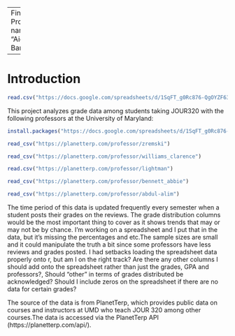
---
Final Project
name: "Aicha Bangoura"

---

# Introduction
```r
read.csv("https://docs.google.com/spreadsheets/d/1SqFT_g0Rc876-QgOYZF63d5_7VLtAnXUuccude3ie7U/edit?usp=sharing.csv")
```


This project analyzes grade data among students taking JOUR320 with the following professors at the University of Maryland:
```r
install.packages("https://docs.google.com/spreadsheets/d/1SqFT_g0Rc876-QgOYZF63d5_7VLtAnXUuccude3ie7U/edit?usp=sharing.csv")
```

```r
read_csv("https://planetterp.com/professor/zremski")

```
```r
read_csv("https://planetterp.com/professor/williams_clarence")
```

```r
read.csv("https://planetterp.com/professor/lightman")
```
```r
read_csv("https://planetterp.com/professor/bennett_abbie")
```

```r
read_csv("https://planetterp.com/professor/abdul-alim")
```



The time period of this data is updated frequently every semester when a student posts their grades on the reviews. The grade distribution columns would be the most important thing to cover as it shows trends that may or may not be by chance. I'm working on a spreadsheet and I put that in the data, but it's missing the percentages and etc.The sample sizes are small and it could manipulate the truth a bit since some professors have less reviews and grades posted. I had setbacks loading the spreadsheet data properly onto r, but am I on the right track? Are there any other columns I should add onto the spreadsheet rather than just the grades, GPA and professors?, Should "other" in terms of grades distributed be acknowledged? Should I include zeros on the spreadsheet if there are no data for certain grades? 

The source of the data is from PlanetTerp, which provides public data on courses and instructors at UMD who teach JOUR 320 among other courses.The data is accessed via the PlanetTerp API (https://planetterp.com/api/).

